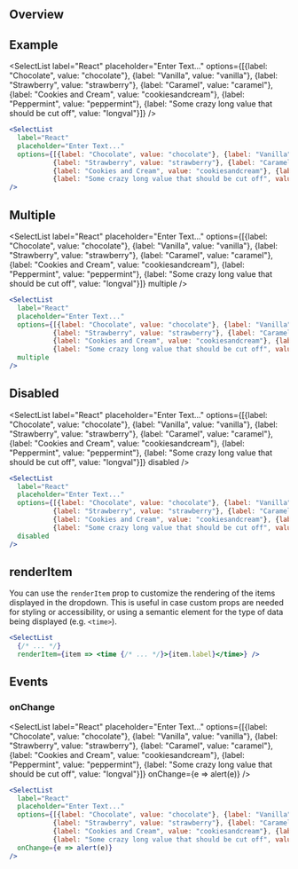 
## Overview

## Example

<SelectList
  label="React"
  placeholder="Enter Text..."
  options={[{label: "Chocolate", value: "chocolate"}, {label: "Vanilla", value: "vanilla"},
           {label: "Strawberry", value: "strawberry"}, {label: "Caramel", value: "caramel"},
           {label: "Cookies and Cream", value: "cookiesandcream"}, {label: "Peppermint", value: "peppermint"},
           {label: "Some crazy long value that should be cut off", value: "longval"}]}
/>

```jsx
<SelectList
  label="React"
  placeholder="Enter Text..."
  options={[{label: "Chocolate", value: "chocolate"}, {label: "Vanilla", value: "vanilla"},
           {label: "Strawberry", value: "strawberry"}, {label: "Caramel", value: "caramel"},
           {label: "Cookies and Cream", value: "cookiesandcream"}, {label: "Peppermint", value: "peppermint"},
           {label: "Some crazy long value that should be cut off", value: "longval"}]}
/>
```

## Multiple

<SelectList
  label="React"
  placeholder="Enter Text..."
  options={[{label: "Chocolate", value: "chocolate"}, {label: "Vanilla", value: "vanilla"},
           {label: "Strawberry", value: "strawberry"}, {label: "Caramel", value: "caramel"},
           {label: "Cookies and Cream", value: "cookiesandcream"}, {label: "Peppermint", value: "peppermint"},
           {label: "Some crazy long value that should be cut off", value: "longval"}]}
  multiple
/>

```jsx
<SelectList
  label="React"
  placeholder="Enter Text..."
  options={[{label: "Chocolate", value: "chocolate"}, {label: "Vanilla", value: "vanilla"},
           {label: "Strawberry", value: "strawberry"}, {label: "Caramel", value: "caramel"},
           {label: "Cookies and Cream", value: "cookiesandcream"}, {label: "Peppermint", value: "peppermint"},
           {label: "Some crazy long value that should be cut off", value: "longval"}]}
  multiple
/>
```

## Disabled

<SelectList
  label="React"
  placeholder="Enter Text..."
  options={[{label: "Chocolate", value: "chocolate"}, {label: "Vanilla", value: "vanilla"},
           {label: "Strawberry", value: "strawberry"}, {label: "Caramel", value: "caramel"},
           {label: "Cookies and Cream", value: "cookiesandcream"}, {label: "Peppermint", value: "peppermint"},
           {label: "Some crazy long value that should be cut off", value: "longval"}]}
  disabled
/>

```jsx
<SelectList
  label="React"
  placeholder="Enter Text..."
  options={[{label: "Chocolate", value: "chocolate"}, {label: "Vanilla", value: "vanilla"},
           {label: "Strawberry", value: "strawberry"}, {label: "Caramel", value: "caramel"},
           {label: "Cookies and Cream", value: "cookiesandcream"}, {label: "Peppermint", value: "peppermint"},
           {label: "Some crazy long value that should be cut off", value: "longval"}]}
  disabled
/>
```

## renderItem

You can use the `renderItem` prop to customize the rendering of the items displayed in the dropdown.
This is useful in case custom props are needed for styling or accessibility, or using a semantic
element for the type of data being displayed (e.g. `<time>`).

```jsx
<SelectList
  {/* ... */}
  renderItem={item => <time {/* ... */}>{item.label}</time>} />
```

## Events

### onChange

<SelectList
  label="React"
  placeholder="Enter Text..."
  options={[{label: "Chocolate", value: "chocolate"}, {label: "Vanilla", value: "vanilla"},
           {label: "Strawberry", value: "strawberry"}, {label: "Caramel", value: "caramel"},
           {label: "Cookies and Cream", value: "cookiesandcream"}, {label: "Peppermint", value: "peppermint"},
           {label: "Some crazy long value that should be cut off", value: "longval"}]}
  onChange={e => alert(e)}
/>

```jsx
<SelectList
  label="React"
  placeholder="Enter Text..."
  options={[{label: "Chocolate", value: "chocolate"}, {label: "Vanilla", value: "vanilla"},
           {label: "Strawberry", value: "strawberry"}, {label: "Caramel", value: "caramel"},
           {label: "Cookies and Cream", value: "cookiesandcream"}, {label: "Peppermint", value: "peppermint"},
           {label: "Some crazy long value that should be cut off", value: "longval"}]}
  onChange={e => alert(e)}
/>
```
